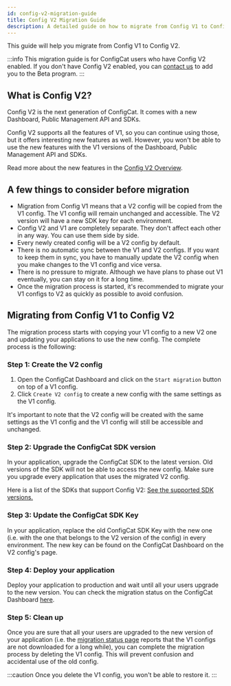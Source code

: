 ```yaml
---
id: config-v2-migration-guide
title: Config V2 Migration Guide
description: A detailed guide on how to migrate from Config V1 to Config V2.
---
```


This guide will help you migrate from Config V1 to Config V2.

:::info
This migration guide is for ConfigCat users who have Config V2 enabled. If you don't have Config V2 enabled, you can [contact us](https://configcat.com/support/) to add you to the Beta program.
:::

## What is Config V2?

Config V2 is the next generation of ConfigCat. It comes with a new Dashboard, Public Management API and SDKs.

Config V2 supports all the features of V1, so you can continue using those, but it offers interesting new features as well. However, you won't be able to use the new features with the V1 versions of the Dashboard, Public Management API and SDKs.

Read more about the new features in the [Config V2 Overview](../config-v2).

## A few things to consider before migration

- Migration from Config V1 means that a V2 config will be copied from the V1 config. The V1 config will remain unchanged and accessible. The V2 version will have a new SDK key for each environment.
- Config V2 and V1 are completely separate. They don't affect each other in any way. You can use them side by side.
- Every newly created config will be a V2 config by default.
- There is no automatic sync between the V1 and V2 configs. If you want to keep them in sync, you have to manually update the V2 config when you make changes to the V1 config and vice versa.
- There is no pressure to migrate. Although we have plans to phase out V1 eventually, you can stay on it for a long time.
- Once the migration process is started, it's recommended to migrate your V1 configs to V2 as quickly as possible to avoid confusion.

## Migrating from Config V1 to Config V2

The migration process starts with copying your V1 config to a new V2 one and updating your applications to use the new config. The complete process is the following:

### Step 1: Create the V2 config

1. Open the ConfigCat Dashboard and click on the `Start migration` button on top of a V1 config.
2. Click `Create V2 config` to create a new config with the same settings as the V1 config.

It's important to note that the V2 config will be created with the same settings as the V1 config and the V1 config will still be accessible and unchanged.

### Step 2: Upgrade the ConfigCat SDK version

In your application, upgrade the ConfigCat SDK to the latest version. Old versions of the SDK will not be able to access the new config. Make sure you upgrade every application that uses the migrated V2 config.

Here is a list of the SDKs that support Config V2: [See the supported SDK versions.](../config-v2-sdk-compatibility)

### Step 3: Update the ConfigCat SDK Key

In your application, replace the old ConfigCat SDK Key with the new one (i.e. with the one that belongs to the V2 version of the config) in every environment. The new key can be found on the ConfigCat Dashboard on the V2 config's page.

### Step 4: Deploy your application

Deploy your application to production and wait until all your users upgrade to the new version.
You can check the migration status on the ConfigCat Dashboard [here](https://app.configcat.com/v2/migration-status).

### Step 5: Clean up

Once you are sure that all your users are upgraded to the new version of your application (i.e. the [migration status page](https://app.configcat.com/v2/migration-status) 
reports that the V1 configs are not downloaded for a long while), you can complete the migration process by deleting the V1 config. 
This will prevent confusion and accidental use of the old config.

:::caution
Once you delete the V1 config, you won't be able to restore it.
:::
